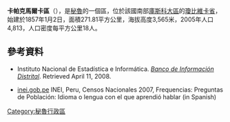 '''卡帕克馬爾卡區'''（{{lang-es|Distrito de Capacmarca}}），是[[秘魯|秘魯]]的一個區，位於該國南部[[庫斯科大區|庫斯科大區]]的[[瓊比維卡省|瓊比維卡省]]，始建於1857年1月2日，面積271.81平方公里，海拔高度3,565米，2005年人口4,813，人口密度每平方公里18人。

==參考資料==
*{{es icon}} Instituto Nacional de Estadística e Informática. ''[https://web.archive.org/web/20080410165254/http://desa.inei.gob.pe/mapas/bid/ Banco de Información Distrital]''. Retrieved April 11, 2008.
*[https://web.archive.org/web/20130127005551/http://iinei.inei.gob.pe/iinei/RedatamCpv2007.asp?id=ResultadosCensales%3Fori%3DC inei.gob.pe] INEI, Peru, Censos Nacionales 2007, Frequencias: Preguntas de Población: Idioma o lengua con el que aprendió hablar (in Spanish)

{{Peru-geo-stub}}
[[Category:秘魯行政區|Category:秘魯行政區]]